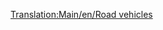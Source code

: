 [[Translation:Main/en/Road vehicles]]{{en/-}}
{{en/Bilingual box|hu
|A '''közúti járművek'''kel, '''utak'''kal és '''járművek kezelésé'''vel foglalkozó lapok kerülnek ide.
Ez egy lista a közúti járművekről. Olvasd el a [[Main/hu/Közúti járművek|fő szócikket]] a közúti járművek koncepciójáról.
Egy [[Main/en/Road vehicle comparison|összehasonlító táblázat]] is elérhető (angolul).
|''Articles relating to '''Road Vehicles''', '''Roads''' and '''RV management''' are listed here.
This is a list of Road Vehicles. Read the [[Main/en/Road vehicles|main article]] for an explanation of the concept of Road Vehicles.
A [[Main/en/Road vehicle comparison|comparison table of road vehicles]] is also available.''
}}
